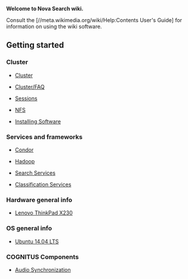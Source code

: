 '''Welcome to Nova Search wiki.'''

Consult the [//meta.wikimedia.org/wiki/Help:Contents User's Guide] for information on using the wiki software.

== Getting started ==
=== Cluster ===
*[[ Cluster ]]

*[[ Cluster/FAQ ]]

*[[ Sessions ]]

*[[ NFS ]]

*[[ Installing Software ]]

=== Services and frameworks ===
*[[ Condor ]]

*[[ Hadoop ]]

*[[ Search Services ]]

*[[ Classification Services ]]

=== Hardware general info ===
*[[ Lenovo ThinkPad X230 ]]

=== OS general info ===

*[[ Ubuntu 14.04 LTS ]]

=== COGNITUS Components ===

*[[ Audio Synchronization ]]